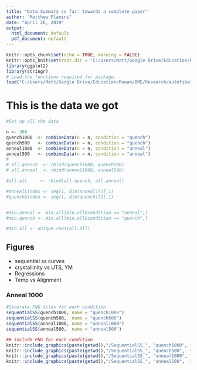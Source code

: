 ```yaml
---
title: "Data Summary so far: towards a complete paper"
author: "Matthew Flamini"
date: "April 26, 2019"
output:
  html_document: default
  pdf_document: default
---
```


```r
knitr::opts_chunk$set(echo = TRUE, warning = FALSE)
knitr::opts_knit$set(root.dir = "C:/Users/Matt/Google Drive/Education/Rowan/BME/Research/staticHeat/data_summary_all_conditions")
library(ggplot2)
library(stringr)
# Load the functions required for package.
load("C:/Users/Matt/Google Drive/Education/Rowan/BME/Research/autofibers/functionsOnlyEnvironment.RData") 
```
# This is the data we got
```r
#Set up all the data

n <- 300
quench1000  <- combineData(n = n, condition = "quench")
quench500   <- combineData(n = n, condition = "quench")
anneal1000  <- combineData(n = n, condition = "anneal")
anneal500   <- combineData(n = n, condition = "anneal")
# 
# all.quench  <- rbind(quench1000, quench500)
# all.anneal  <- rbind(anneal1000, anneal500)

#all.all     <- rbind(all.quench, all.anneal)

#anneal$index <- seq(1, dim(anneal)[1],1)
#quench$index <- seq(1, dim(quench)[1],1)


#min.anneal <- min.all[min.all$condition == "anneal",]
#min.quench <- min.all[min.all$condition == "quench",]

#min.all <- unique.rows(all.all)
```

## Figures
- sequential ss curves
- crystallinity vs UTS, YM
- Regressions
- Temp vs Alignment

### Anneal 1000
```r

#Generate PNG files for each condition
sequentialSS(quench1000, name = "quench1000")
sequentialSS(quench500,  name = "quench500")
sequentialSS(anneal1000, name = "anneal1000")
sequentialSS(anneal500,  name = "anneal500")
```
```r
## include PNG for each condition
knitr::include_graphics(paste(getwd(),"/SequentialSS_", "quench1000", ".png", sep = ""))
knitr::include_graphics(paste(getwd(),"/SequentialSS_", "quench500",  ".png", sep = ""))
knitr::include_graphics(paste(getwd(),"/SequentialSS_", "anneal1000", ".png", sep = ""))
knitr::include_graphics(paste(getwd(),"/SequentialSS_", "anneal500",  ".png", sep = ""))
```



